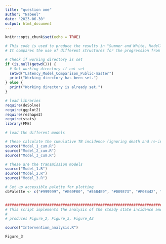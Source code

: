 ```yaml
---
title: "question one"
author: "Nabeel"
date: "2023-06-30"
output: html_document
---
```


```r
knitr::opts_chunk$set(echo = TRUE)
```

```r
# This code is used to produce the results in "Sumner and White, Modelling the impact of tuberculosis preventive therapy: the importance of model structure"
# It compares the use of different structures for the progression from latency to disease and the impact on the predicted effect of a simple preventive therapy intervention

# Check if working directory is set
if (is.null(getwd())) {
  # Set working directory if not set
  setwd("Latency_Model_Comparison_Public-master")
  print("Working directory has been set.")
} else {
  print("Working directory is already set.")
}

# load libraries
require(deSolve)
require(ggplot2)
require(reshape2)
require(stats)
library(FME)

# load the different models

# these calculate the cumulative TB incidence (ignoring death and re-infection)
source("Model_1_cum.R")
source("Model_2_cum.R")
source("Model_3_cum.R")

# these are the transmission models
source("Model_1.R")
source("Model_2.R")
source("Model_3.R")

# Set up accessible palette for plotting
cbPalette <- c("#999999", "#E69F00", "#56B4E9", "#009E73", "#F0E442", "#0072B2", "#D55E00", "#CC79A7")


##############################################################################################################################################
# This script implements the analysis of the steady state incidence and intervention affects reported in the main text
# 
# produces Figure_2, Figure_3, Figure_A2

source("Intervention_analysis.R")

```

```r
Figure_3
```